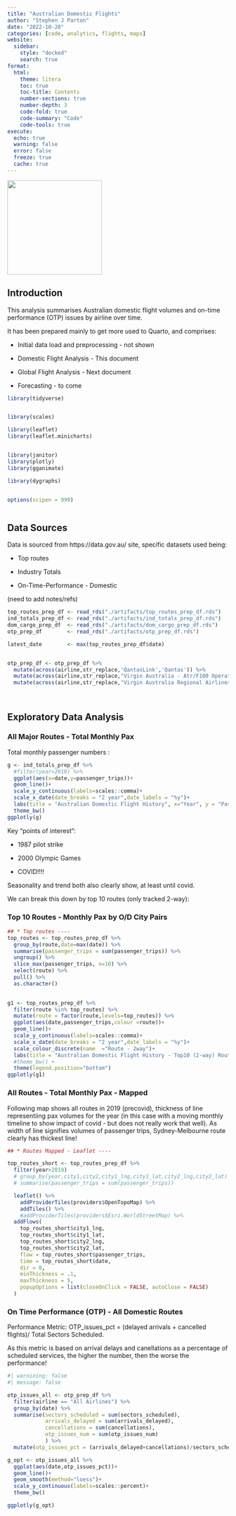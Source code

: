 ```yaml
---
title: "Australian Domestic Flights"
author: "Stephen J Parton"
date: "2022-10-20"
categories: [code, analytics, flights, maps]
website:
  sidebar:
    style: "docked"
    search: true
format: 
  html: 
    theme: litera
    toc: true
    toc-title: Contents
    number-sections: true
    number-depth: 3
    code-fold: true
    code-summary: "Code"
    code-tools: true
execute: 
  echo: true
  warning: false
  error: false
  freeze: true
  cache: true
---
```


![](thumbnail.jpg){width="215"}

## Introduction

This analysis summarises Australian domestic flight volumes and on-time performance (OTP) issues by airline over time.

It has been prepared mainly to get more used to Quarto, and comprises:

-   Initial data load and preprocessing - not shown

-   Domestic Flight Analysis - This document

-   Global Flight Analysis - Next document

-   Forecasting - to come

```r


library(tidyverse)


library(scales)

library(leaflet)
library(leaflet.minicharts)


library(janitor)
library(plotly)
library(gganimate)

library(dygraphs)


options(scipen = 999)



```

## Data Sources

Data is sourced from https://data.gov.au/ site, specific datasets used being:

-   Top routes

-   Industry Totals

-   On-Time-Performance - Domestic

(need to add notes/refs)

```r



top_routes_prep_df <- read_rds("./artifacts/top_routes_prep_df.rds")
ind_totals_prep_df <- read_rds("./artifacts/ind_totals_prep_df.rds")
dom_cargo_prep_df  <- read_rds("./artifacts/dom_cargo_prep_df.rds")
otp_prep_df        <- read_rds("./artifacts/otp_prep_df.rds")

latest_date        <- max(top_routes_prep_df$date)


otp_prep_df <- otp_prep_df %>% 
  mutate(across(airline,str_replace,'QantasLink','Qantas')) %>% 
  mutate(across(airline,str_replace,"Virgin Australia - Atr/F100 Operations","Virgin Australia")) %>% 
  mutate(across(airline,str_replace,"Virgin Australia Regional Airlines","Virgin Australia"))




```

## Exploratory Data Analysis

### All Major Routes - Total Monthly Pax

Total monthly passenger numbers :

```r

g <- ind_totals_prep_df %>% 
  #filter(year>2010) %>% 
  ggplot(aes(x=date,y=passenger_trips))+
  geom_line()+
  scale_y_continuous(labels=scales::comma)+
  scale_x_date(date_breaks = "2 year",date_labels = "%y")+
  labs(title = "Australian Domestic Flight History", x="Year", y = "Passenger Numbers (monthly)")+
  theme_bw()
ggplotly(g)

```

Key "points of interest":

-   1987 pilot strike

-   2000 Olympic Games

-   COVID!!!!

Seasonality and trend both also clearly show, at least until covid.

We can break this down by top 10 routes (only tracked 2-way):

### Top 10 Routes - Monthly Pax by O/D City Pairs

```r

## * Top routes ----
top_routes <- top_routes_prep_df %>% 
  group_by(route,date=max(date)) %>% 
  summarise(passenger_trips = sum(passenger_trips)) %>% 
  ungroup() %>%
  slice_max(passenger_trips, n=10) %>% 
  select(route) %>% 
  pull() %>% 
  as.character()
  

g1 <- top_routes_prep_df %>% 
  filter(route %in% top_routes) %>%
  mutate(route = factor(route,levels=top_routes)) %>% 
  ggplot(aes(date,passenger_trips,colour =route))+
  geom_line()+
  scale_y_continuous(labels=scales::comma)+
  scale_x_date(date_breaks = "2 year",date_labels = "%y")+
  scale_colour_discrete(name  ="Route - 2way")+
  labs(title = "Australian Domestic Flight History - Top10 (2-way) Routes", x="by Month", y = "Passenger Numbers (monthly)")+
  #theme_bw() +
  theme(legend.position="bottom")
ggplotly(g1)

```

### All Routes - Total Monthly Pax - Mapped

Following map shows all routes in 2019 (precovid), thickness of line representiing pax volumes for the year (in this case with a moving monthly timeline to show impact of covid - but does not really work that well). As width of line signifies volumes of passenger trips, Sydney-Melbourne route clearly has thickest line!

```r

## * Routes Mapped - Leaflet ----

top_routes_short <- top_routes_prep_df %>%
  filter(year>2019) 
  # group_by(year,city1,city2,city1_lng,city1_lat,city2_lng,city2_lat) %>% 
  # summarise(passenger_trips = sum(passenger_trips))

  leaflet() %>% 
    addProviderTiles(providers$OpenTopoMap) %>% 
    addTiles() %>%
    #addProviderTiles(providers$Esri.WorldStreetMap) %>% 
  addFlows(
    top_routes_short$city1_lng, 
    top_routes_short$city1_lat, 
    top_routes_short$city2_lng, 
    top_routes_short$city2_lat,
    flow = top_routes_short$passenger_trips,
    time = top_routes_short$date,
    dir = 0,
    minThickness = .1,
    maxThickness = 5,
    popupOptions = list(closeOnClick = FALSE, autoClose = FALSE)
  )

```

### On Time Performance (OTP) - All Domestic Routes

Performance Metric: OTP_issues_pct = (delayed arrivals + cancelled flights)/ Total Sectors Scheduled.

As this metric is based on arrival delays and canellations as a percentage of scheduled services, the higher the number, then the worse the performance!

```r
#| warnining: false
#| message: false

otp_issues_all <- otp_prep_df %>% 
  filter(airline == "All Airlines") %>% 
  group_by(date) %>% 
  summarise(sectors_scheduled = sum(sectors_scheduled),
            arrivals_delayed = sum(arrivals_delayed),
            cancellations = sum(cancellations),
            otp_issues_num = sum(otp_issues_num)
            ) %>% 
  mutate(otp_issues_pct = (arrivals_delayed+cancellations)/sectors_scheduled)

g_opt <- otp_issues_all %>% 
  ggplot(aes(date,otp_issues_pct))+
  geom_line()+
  geom_smooth(method="loess")+
  scale_y_continuous(labels=scales::percent)+
  theme_bw()

ggplotly(g_opt)


```
